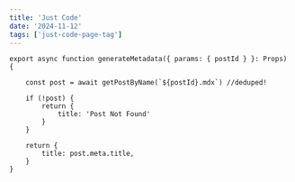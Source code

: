 ```yaml
---
title: 'Just Code'
date: '2024-11-12'
tags: ['just-code-page-tag']
---
```


```
export async function generateMetadata({ params: { postId } }: Props) {

    const post = await getPostByName(`${postId}.mdx`) //deduped!

    if (!post) {
        return {
            title: 'Post Not Found'
        }
    }

    return {
        title: post.meta.title,
    }
}
```


